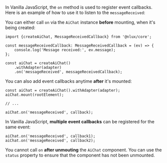 In Vanilla JavaScript, the `on` method is used to register event callbacks.<br />
Here is an example of how to use it to listen to the `messageReceived`:

You can either call `on` via the `AiChat` instance **before** mounting, when it's being created:

```tsx
import {createAiChat, MessageReceivedCallback} from '@nlux/core';

const messageReceivedCallback: MessageReceivedCallback = (ev) => {
    console.log('Message received:', ev.message);
};

const aiChat = createAiChat()
    .withAdapter(adapter)
    .on('messageReceived', messageReceivedCallback);
```

You can also add event callbacks anytime **after** it's mounted:

```tsx
const aiChat = createAiChat().withAdapter(adapter);
aiChat.mount(rootElement);

// ...

aiChat.on('messageReceived', callback);
```

In Vanilla JavaScript, **multiple event callbacks** can be registered for the same event:

```tsx
aiChat.on('messageReceived', callback1);
aiChat.on('messageReceived', callback2);
```

You cannot call `on`  **after unmouting** the `AiChat` component. You can use the `status` property to ensure that the
component has not been unmounted.
